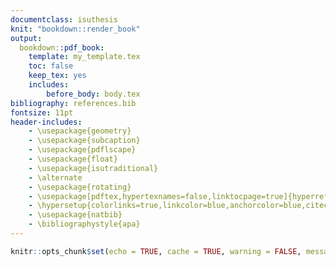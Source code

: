 ```yaml
---
documentclass: isuthesis
knit: "bookdown::render_book"
output:
  bookdown::pdf_book:
    template: my_template.tex
    toc: false
    keep_tex: yes
    includes:
        before_body: body.tex
bibliography: references.bib
fontsize: 11pt
header-includes:
    - \usepackage{geometry}
    - \usepackage{subcaption}
    - \usepackage{pdflscape}
    - \usepackage{float}
    - \usepackage{isutraditional}
    - \alternate
    - \usepackage{rotating}
    - \usepackage[pdftex,hypertexnames=false,linktocpage=true]{hyperref}
    - \hypersetup{colorlinks=true,linkcolor=blue,anchorcolor=blue,citecolor=blue,filecolor=blue,urlcolor=blue,bookmarksnumbered=true,pdfview=FitB}
    - \usepackage{natbib}
    - \bibliographystyle{apa}
---
```


\newgeometry{letterpaper, left=1.25in, top=0.55in, right=1.02in, bottom=1in, includehead=true}

```r
knitr::opts_chunk$set(echo = TRUE, cache = TRUE, warning = FALSE, message = FALSE, tidy = TRUE, tidy.opts = list(width.cutoff = 55), cache.lazy = FALSE)
```
